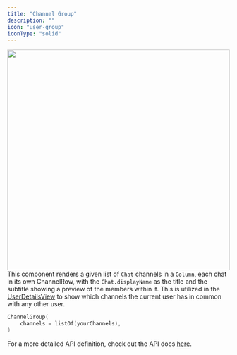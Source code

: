```yaml
---
title: "Channel Group"
description: ""
icon: "user-group"
iconType: "solid"
---
```


<img 
height="500"  
width="100%" 
src="/images/android-sdk/channel-group.png"
/>
This component renders a given list of `Chat` channels in a `Column`, each chat in its own ChannelRow, with the `Chat.displayName` as the title and the subtitle showing a preview of the members within it. This is utilized in the [UserDetailsView](https://docs.botstacks.ai/sdk-reference/android/views#userdetailsview)  to show which channels the current user has in common with any other user.

```Kotlin
ChannelGroup(
    channels = listOf(yourChannels),
)
```
For a more detailed API definition, check out the API docs [here](https://docs.botstacks.ai/api-reference/introduction).